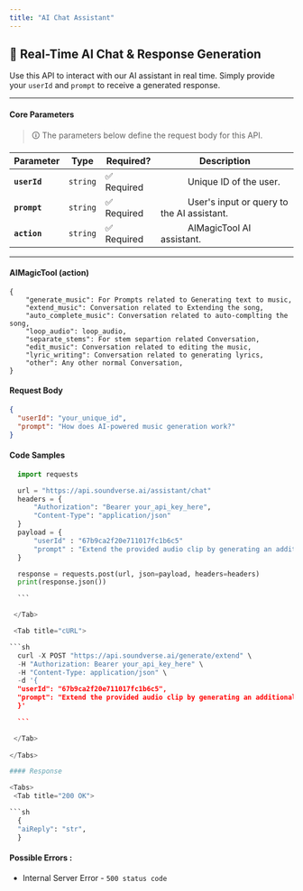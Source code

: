 ```yaml
---
title: "AI Chat Assistant"
---
```



## 💬 Real-Time AI Chat & Response Generation

Use this API to interact with our AI assistant in real time. Simply provide your `userId` and `prompt` to receive a generated response.

---

#### **Core Parameters**

> 🛈 The parameters below define the request body for this API.

| Parameter    | Type     | Required?   | Description                                                    |
| ------------ | -------- | ----------- | -------------------------------------------------------------- |
| **`userId`** | `string` | ✅ Required | &#x2003;&emsp;&emsp;Unique ID of the user.                     |
| **`prompt`** | `string` | ✅ Required | &#x2003;&emsp;&emsp;User's input or query to the AI assistant. |
| **`action`** | `string` | ✅ Required | &#x2003;&emsp;&emsp;AIMagicTool AI assistant.                  |

---

#### AIMagicTool (action)

```
{
    "generate_music": For Prompts related to Generating text to music,
    "extend_music": Conversation related to Extending the song,
    "auto_complete_music": Conversation related to auto-complting the song,
    "loop_audio": loop_audio,
    "separate_stems": For stem separtion related Conversation,
    "edit_music": Conversation related to editing the music,
    "lyric_writing": Conversation related to generating lyrics,
    "other": Any other normal Conversation,
}
```

#### **Request Body**

<div style={{ backgroundColor: "#e9ecef", padding: "0.75rem", borderRadius: "0.3rem" }}>
  
```json
{
  "userId": "your_unique_id",
  "prompt": "How does AI-powered music generation work?"
}
```
</div>

#### Code Samples

<Tabs>
  <Tab title="Python">
  
  ```python
    import requests

    url = "https://api.soundverse.ai/assistant/chat"
    headers = {
        "Authorization": "Bearer your_api_key_here",
        "Content-Type": "application/json"
    }
    payload = {
        "userId" : "67b9ca2f20e711017fc1b6c5"
        "prompt" : "Extend the provided audio clip by generating an additional 45 seconds of music. Maintain the style and mood of the original piece while seamlessly continuing the composition.",
    }

    response = requests.post(url, json=payload, headers=headers)
    print(response.json())

    ```

   </Tab>

   <Tab title="cURL">
  
  ```sh
    curl -X POST "https://api.soundverse.ai/generate/extend" \
    -H "Authorization: Bearer your_api_key_here" \
    -H "Content-Type: application/json" \
    -d '{
    "userId": "67b9ca2f20e711017fc1b6c5",
    "prompt": "Extend the provided audio clip by generating an additional 45 seconds of music. Maintain the style and mood of the original piece while seamlessly continuing the composition."
    }'

    ```

   </Tab>
   
</Tabs>

#### Response

<Tabs>
   <Tab title="200 OK">
  
  ```sh
    {
    "aiReply": "str",
    }
  ```

   </Tab>
</Tabs>

#### Possible Errors :

- Internal Server Error -
  `500 status code `
